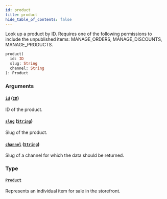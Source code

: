 ```yaml
---
id: product
title: product
hide_table_of_contents: false
---
```


Look up a product by ID. Requires one of the following permissions to include the unpublished items: MANAGE_ORDERS, MANAGE_DISCOUNTS, MANAGE_PRODUCTS.

```graphql
product(
  id: ID
  slug: String
  channel: String
): Product
```

### Arguments

#### [`id`](#) ([`ID`](../../../developer/api-reference/scalars/id))

ID of the product.

#### [`slug`](#) ([`String`](../../../developer/api-reference/scalars/string))

Slug of the product.

#### [`channel`](#) ([`String`](../../../developer/api-reference/scalars/string))

Slug of a channel for which the data should be returned.

### Type

#### [`Product`](../../../developer/api-reference/objects/product)

Represents an individual item for sale in the storefront.
